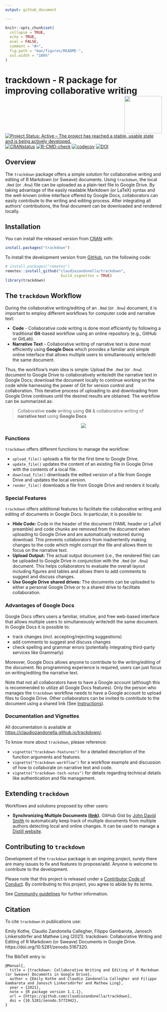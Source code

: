 ```yaml
---
output: github_document

---
```


<!-- README.md is generated from README.Rmd. Please edit that file -->

```r
knitr::opts_chunk$set(
  collapse = TRUE,
  echo = TRUE,
  eval = FALSE,
  comment = "#>",
  fig.path = "man/figures/README-",
  out.width = "100%"
)
```



# trackdown - R package for improving collaborative writing <img src="man/figures/logo.png" align="right" width="120" />

<!-- badges: start -->
[![Project Status: Active – The project has reached a stable, usable state and is being actively developed.](https://www.repostatus.org/badges/latest/active.svg)](https://www.repostatus.org/#active)
[![CRANstatus](https://www.r-pkg.org/badges/version/trackdown)](https://CRAN.R-project.org/package=trackdown)
[![R-CMD-check](https://github.com/claudiozandonella/trackdown/actions/workflows/check-standard.yaml/badge.svg)](https://github.com/claudiozandonella/trackdown/actions/workflows/check-standard.yaml)
[![codecov](https://codecov.io/gh/claudiozandonella/trackdown/branch/develop/graph/badge.svg?token=E6GR3JAHV6)](https://app.codecov.io/gh/claudiozandonella/trackdown)
[![DOI](https://zenodo.org/badge/DOI/10.5281/zenodo.5167319.svg)](https://doi.org/10.5281/zenodo.5167319)
<!-- badges: end -->

## Overview

The `trackdown` package offers a simple solution for collaborative writing and editing of R Markdown (or Sweave) documents. Using `trackdown`, the local `.Rmd` (or `.Rnw`) file can be uploaded as a plain-text file to Google Drive. By taking advantage of the easily readable Markdown (or LaTeX) syntax and the well-known online interface offered by Google Docs, collaborators can easily contribute to the writing and editing process. After integrating all authors’ contributions, the final document can be downloaded and rendered locally.

## Installation {#install}

You can install the released version from
[CRAN](https://CRAN.R-project.org/package=trackdown) with:

```r
install.packages("trackdown")
```

To install the development version from [GitHub](https://github.com/ClaudioZandonella/trackdown/), run the following code:

```r
# install.packages("remotes")
remotes::install_github("claudiozandonella/trackdown",
                         build_vignettes = TRUE)
library(trackdown)
```

## The `trackdown` Workflow {#workflow}

During the collaborative writing/editing of an `.Rmd` (or `.Rnw`) document, it is important to employ different workflows for computer code and narrative text:

- **Code** - Collaborative code writing is done most efficiently by following a traditional **Git**-based workflow using an online repository (e.g., GitHub or GitLab).
- **Narrative Text** - Collaborative writing of narrative text is done most efficiently using **Google Docs** which provides a familiar and simple online interface that allows multiple users to simultaneously write/edit the same document.

Thus, the workflow’s main idea is simple: Upload the `.Rmd` (or `.Rnw`) document to Google Drive to collaboratively write/edit the narrative text in Google Docs; download the document locally to continue working on the code while harnessing the power of Git for version control and collaboration. This iterative process of uploading to and downloading from Google Drive continues until the desired results are obtained. The workflow can be summarized as:

> Collaborative **code** writing using **Git** & collaborative writing of **narrative text** using **Google Docs** 

<!-- pakgdown code-->

<!-- <iframe width="800" height="450" src="https://www.powtoon.com/embed/bWtc2qqbZ5F/" align="middle" frameborder="0" allowfullscreen></iframe> -->

<!-- Github code -->

<center>
<a href="https://www.powtoon.com/embed/bWtc2qqbZ5F/" target="_blank">
<img src="man/figures/video-thumbnail.png" align="center" style = "border: none; float: center;">
</a>
</center>

### Functions {#functions}

`trackdown` offers different functions to manage the workflow:

- `upload_file()` uploads a file for the first time to Google Drive.
- `update_file()` updates the content of an existing file in Google Drive with the contents of a local file.
- `download_file()` downloads the edited version of a file from Google Drive and updates the local version.
- `render_file()` downloads a file from Google Drive and renders it locally.

### Special Features {#spec-feat}

`trackdown` offers additional features to facilitate the collaborative writing and editing of documents in Google Docs. In particular, it is possible to:

- **Hide Code:** Code in the header of the document (YAML header or LaTeX preamble) and code chunks are removed from the document when uploading to Google Drive and are automatically restored during download. This prevents collaborators from inadvertently making changes to the code which might corrupt the file and allows them to focus on the narrative text.
- **Upload Output:** The actual output document (i.e., the rendered file) can be uploaded to Google Drive in conjunction with the `.Rmd` (or `.Rnw`) document. This helps collaborators to evaluate the overall layout including figures and tables and allows them to add comments to suggest and discuss changes.
- **Use Google Drive shared drives:** The documents can be uploaded to either a personal Google Drive or to a shared drive to facilitate collaboration.

### Advantages of Google Docs {#google-docs}

Google Docs offers users a familiar, intuitive, and free web-based interface that allows multiple users to simultaneously write/edit the same document. In Google Docs it is possible to:

- track changes (incl. accepting/rejecting suggestions)
- add comments to suggest and discuss changes
- check spelling and grammar errors (potentially integrating third-party services like Grammarly)

Moreover, Google Docs allows anyone to contribute to the writing/editing of the document. No programming experience is required, users can just focus on writing/editing the narrative text.

Note that not all collaborators have to have a Google account (although this is recommended to utilize all Google Docs features). Only the person who manages the `trackdown` workflow needs to have a Google account to upload files to Google Drive. Other collaborators can be invited to contribute to the document using a shared link (See [Instructions](https://support.google.com/drive/answer/2494822?co=GENIE.Platform%3DDesktop&hl=en&oco=0)).

### Documentation and Vignettes {#doc-vignette}

All documentation is available at <https://claudiozandonella.github.io/trackdown/>.

To know more about `trackdown`, please reference:


- `vignette("trackdown-features")` for a detailed description of the function arguments and features.
- `vignette("trackdown-workflow")` for a workflow example and discussion of how to collaborate on narrative text and code.
- `vignette("trackdown-tech-notes")` for details regarding technical details like authentication and file management.

## Extending `trackdown`

Workflows and solutions proposed by other users:

- **Synchronizing Multiple Documents ([link](https://gist.github.com/smithjd/aaf71b5a6575a0d4a1e4ac3168c4c682)).** GitHub Gist by [John David Smith](https://github.com/smithjd) to automatically keep track of multiple documents from multiple authors detecting local and online changes. It can be used to manage a [Distill website](https://rstudio.github.io/distill/website.html).

 

## Contributing to `trackdown` {#contrib}

Development of the `trackdown` package is an ongoing project, surely there are many issues to fix and features to propose/add. Anyone is welcome to contribute to the development.

Please note that this project is released under a [Contributor Code of Conduct](https://www.contributor-covenant.org/). By contributing to this project, you agree to abide by its terms. 

See [Community guidelines](https://github.com/claudiozandonella/trackdown/blob/develop/CONTRIBUTING.md) for further information.

## Citation {#cit}

To cite `trackdown` in publications use:

Emily Kothe, Claudio Zandonella Callegher, Filippo Gambarota, Janosch
  Linkersdörfer and Mathew Ling (2021). trackdown: Collaborative Writing and
  Editing of R Markdown (or Sweave) Documents in Google Drive.
  https://doi.org/10.5281/zenodo.5167320.

The BibTeX entry is:

```
@Manual{,
  title = {trackdown: Collaborative Writing and Editing of R Markdown (or Sweave) Documents in Google Drive},
  author = {Emily Kothe and Claudio Zandonella Callegher and Filippo Gambarota and Janosch Linkersdörfer and Mathew Ling},
  year = {2021},
  note = {R package version 1.1.1},
  url = {https://github.com/claudiozandonella/trackdown},
  doi = {10.5281/zenodo.5772942},
}
```
